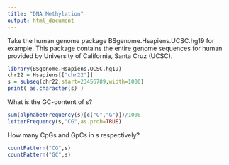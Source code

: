 ```yaml
---
title: "DNA Methylation"
output: html_document
---
```


Take the human genome package BSgenome.Hsapiens.UCSC.hg19 for example. This package contains the entire genome sequences for human provided by University of California, Santa Cruz (UCSC).

```r
library(BSgenome.Hsapiens.UCSC.hg19)
chr22 = Hsapiens[["chr22"]]
s = subseq(chr22,start=23456789,width=1000)
print( as.character(s) )
```

What is the GC-content of s?

```r
sum(alphabetFrequency(s)[c("C","G")])/1000
letterFrequency(s,"CG",as.prob=TRUE)
```

How many CpGs and GpCs in s respectively?

```r
countPattern("CG",s)
countPattern("GC",s)
```

